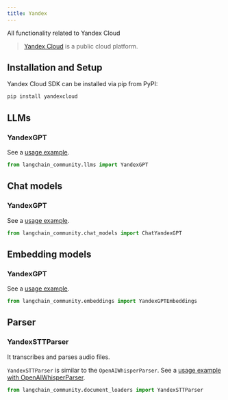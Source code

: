 ```yaml
---
title: Yandex
---
```


All functionality related to Yandex Cloud

>[Yandex Cloud](https://cloud.yandex.com/en/) is a public cloud platform.

## Installation and Setup

Yandex Cloud SDK can be installed via pip from PyPI:

```bash
pip install yandexcloud
```

## LLMs

### YandexGPT

See a [usage example](/oss/javascript/integrations/llms/yandex).

```python
from langchain_community.llms import YandexGPT
```

## Chat models

### YandexGPT

See a [usage example](/oss/javascript/integrations/chat/yandex).

```python
from langchain_community.chat_models import ChatYandexGPT
```

## Embedding models

### YandexGPT

See a [usage example](/oss/javascript/integrations/text_embedding/yandex).

```python
from langchain_community.embeddings import YandexGPTEmbeddings
```

## Parser

### YandexSTTParser

It transcribes and parses audio files.

`YandexSTTParser` is similar to the `OpenAIWhisperParser`.
See a [usage example with OpenAIWhisperParser](/oss/javascript/integrations/document_loaders/youtube_audio).

```python
from langchain_community.document_loaders import YandexSTTParser
```
